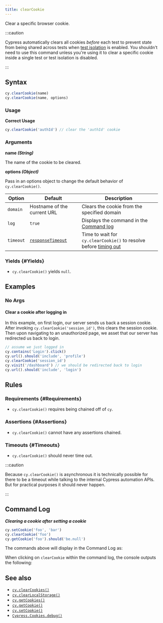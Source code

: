 ```yaml
---
title: clearCookie
---
```


Clear a specific browser cookie.

:::caution

Cypress automatically clears all cookies _before_ each test to prevent state
from being shared across tests when
[test isolation](/app/core-concepts/writing-and-organizing-tests#Test-Isolation)
is enabled. You shouldn't need to use this command unless you're using it to
clear a specific cookie inside a single test or test isolation is disabled.

:::

## Syntax

```javascript
cy.clearCookie(name)
cy.clearCookie(name, options)
```

### Usage

<Icon name="check-circle" color="green" /> **Correct Usage**

```javascript
cy.clearCookie('authId') // clear the 'authId' cookie
```

### Arguments

<Icon name="angle-right" /> **name _(String)_**

The name of the cookie to be cleared.

<Icon name="angle-right" /> **options _(Object)_**

Pass in an options object to change the default behavior of `cy.clearCookie()`.

| Option    | Default                                                     | Description                                                                           |
| --------- | ----------------------------------------------------------- | ------------------------------------------------------------------------------------- |
| `domain`  | Hostname of the current URL                                 | Clears the cookie from the specified domain                                           |
| `log`     | `true`                                                      | Displays the command in the [Command log](/app/core-concepts/cypress-app#Command-Log) |
| `timeout` | [`responseTimeout`](/app/references/configuration#Timeouts) | Time to wait for `cy.clearCookie()` to resolve before [timing out](#Timeouts)         |

### Yields [<Icon name="question-circle"/>](/app/core-concepts/introduction-to-cypress#Subject-Management) {#Yields}

- `cy.clearCookie()` yields `null`.

## Examples

### No Args

#### Clear a cookie after logging in <E2EOnlyBadge />

In this example, on first login, our server sends us back a session cookie.
After invoking `cy.clearCookie('session_id')`, this clears the session cookie.
Then upon navigating to an unauthorized page, we asset that our server has
redirected us back to login.

```javascript
// assume we just logged in
cy.contains('Login').click()
cy.url().should('include', 'profile')
cy.clearCookie('session_id')
cy.visit('/dashboard') // we should be redirected back to login
cy.url().should('include', 'login')
```

## Rules

### Requirements [<Icon name="question-circle"/>](/app/core-concepts/introduction-to-cypress#Chains-of-Commands) {#Requirements}

- `cy.clearCookie()` requires being chained off of `cy`.

### Assertions [<Icon name="question-circle"/>](/app/core-concepts/introduction-to-cypress#Assertions) {#Assertions}

- `cy.clearCookie()` cannot have any assertions chained.

### Timeouts [<Icon name="question-circle"/>](/app/core-concepts/introduction-to-cypress#Timeouts) {#Timeouts}

- `cy.clearCookie()` should never time out.

:::caution

Because `cy.clearCookie()` is asynchronous it is technically possible for there
to be a timeout while talking to the internal Cypress automation APIs. But for
practical purposes it should never happen.

:::

## Command Log

**_Clearing a cookie after setting a cookie_**

```javascript
cy.setCookie('foo', 'bar')
cy.clearCookie('foo')
cy.getCookie('foo').should('be.null')
```

The commands above will display in the Command Log as:

<DocsImage
  src="/img/api/clearcookie/clear-cookie-in-browser-tests.png"
  alt="Command Log for clearcookie"
/>

When clicking on `clearCookie` within the command log, the console outputs the
following:

<DocsImage
  src="/img/api/clearcookie/cleared-cookie-shown-in-console.png"
  alt="console.log for clearcookie"
/>

## See also

- [`cy.clearCookies()`](/api/commands/clearcookies)
- [`cy.clearLocalStorage()`](/api/commands/clearlocalstorage)
- [`cy.getCookies()`](/api/commands/getcookies)
- [`cy.getCookie()`](/api/commands/getcookie)
- [`cy.setCookie()`](/api/commands/setcookie)
- [`Cypress.Cookies.debug()`](/api/cypress-api/cookies)
